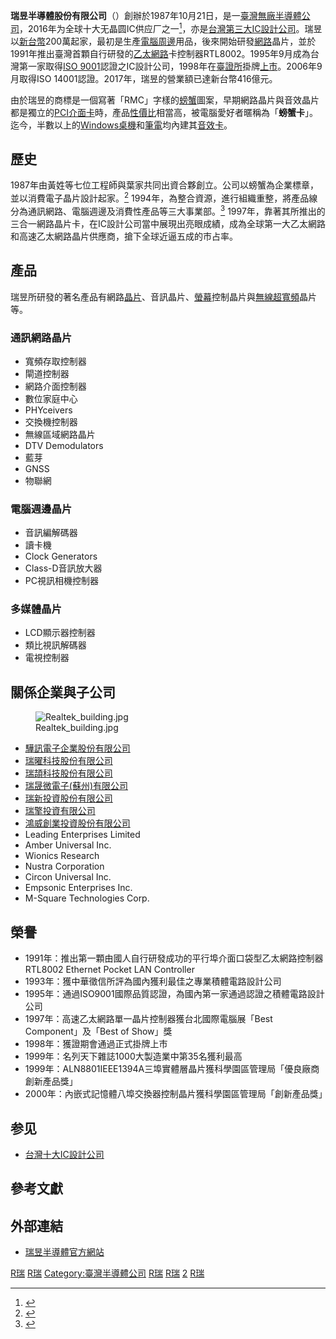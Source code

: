 {{NoteTA
|G1=IT
}}
{{refimprove|time=2013-06-26}}
{{Infobox_Company
|company_name  = 瑞昱半導體股份有限公司
|company_name_en = Realtek Semiconductor Corporation
|company_logo  = [[File:Realtek_Logo.svg|200px]]
|foundation    = 1987年10月21日
|company_type  = [[上市公司|上市公司]]
|market_information  ={{twse|2379}}
|location      = {{ROC-TW}}<br/>[[新竹市|新竹市]][[東區_(新竹市)|東區]]創新二路2號 <br />（[[新竹科學園區|新竹科學園區]]）
|chairman      = 邱順建
|GM            = 顏光裕
|num_employees = 6000人（2021年）
|capital       = 新台幣70.98億元
|revenue       = 新台幣777.59億元（2020年）
|homepage     = [http://www.realtek.com/ 瑞昱半導體官方網站]
|founder= {{unbulleted list|7位創始工程師}}|industry={{unbulleted list|半導體|IC設計}}|products={{unbulleted list|通訊網路晶片|電腦週邊晶片|多媒體晶片}}}}
'''瑞昱半導體股份有限公司'''（{{lang-en|'''Realtek Semiconductor Corp.'''}}）創辦於1987年10月21日，是一[[臺灣|臺灣]][[無廠半導體公司|無廠半導體公司]]，2016年为全球十大无晶圆IC供应厂之一<ref>{{Cite web |url=http://press.trendforce.com.tw/node/view/3498.html |title=TrendForce：2016年全球IC設計大廠營收排名出爐，高通穩居龍頭寶座 |access-date=2017-02-09 |archive-date=2019-05-28 |archive-url=https://web.archive.org/web/20190528171758/https://press.trendforce.com.tw/node/view/3498.html |dead-url=no }}</ref>，亦是[[台灣十大IC設計公司|台灣第三大IC設計公司]]。瑞昱以[[新台幣|新台幣]]200萬起家，最初是生產[[電腦周邊|電腦周邊]]用品，後來開始研發[[網路|網路]]晶片，並於1991年推出臺灣首顆自行研發的[[乙太網路|乙太網路]]卡控制器RTL8002。1995年9月成為台灣第一家取得[[ISO_9001|ISO 9001]]認證之IC設計公司，1998年在[[臺灣證券交易所|臺證所]]掛牌[[上市|上市]]。2006年9月取得ISO 14001認證。2017年，瑞昱的營業額已達新台幣416億元。

由於瑞昱的商標是一個寫著「RMC」字樣的[[螃蟹|螃蟹]]圖案，早期網路晶片與音效晶片都是獨立的[[PCI|PCI]][[介面卡|介面卡]]時，產品[[性價比|性價比]]相當高，被電腦愛好者暱稱為「'''螃蟹卡'''」。
迄今，半數以上的[[Windows|Windows]][[桌機|桌機]]和[[筆電|筆電]]均內建其[[音效卡|音效卡]]。

==歷史==
1987年由黃姓等七位工程師與葉家共同出資合夥創立。公司以螃蟹為企業標章，並以消費電子晶片設計起家。<ref>{{cite web|url=http://www.appledaily.com.tw/realtimenews/article/new/20161127/998513/|title=葉佳紋3兄弟合創瑞昱半導體|accessdate=2016-11-27|publisher=Appledaily|archive-date=2017-08-27|archive-url=https://web.archive.org/web/20170827130106/http://www.appledaily.com.tw/realtimenews/article/new/20161127/998513/|dead-url=no}}</ref>
1994年，為整合資源，進行組織重整，將產品線分為通訊網路、電腦週邊及消費性產品等三大事業部。<ref>{{cite web|url=http://media.career.com.tw/company/company_main.asp?no=301p106&no2=60|title=IC精兵闖出網路晶片一片天|publisher=Career就業情報網|access-date=2017-08-27|archive-date=2019-06-10|archive-url=https://web.archive.org/web/20190610162040/http://media.career.com.tw/company/company_main.asp?no=301p106&no2=60|dead-url=no}}</ref>
1997年，靠著其所推出的三合一網路晶片卡，在IC設計公司當中展現出亮眼成績，成為全球第一大乙太網路和高速乙太網路晶片供應商，搶下全球近逼五成的市占率。

==產品==
瑞昱所研發的著名產品有網路[[晶片|晶片]]、音訊晶片、[[螢幕|螢幕]]控制晶片與[[UWB|無線超寬頻]]晶片等。
===通訊網路晶片===
*寬頻存取控制器
*閘道控制器
*網路介面控制器
*數位家庭中心
*PHYceivers
*交換機控制器
*無線區域網路晶片
*DTV Demodulators
*藍芽
*GNSS
*物聯網
===電腦週邊晶片===
*音訊編解碼器
*讀卡機
*Clock Generators
*Class-D音訊放大器
*PC視訊相機控制器
===多媒體晶片===
*LCD顯示器控制器
*類比視訊解碼器
*電視控制器

==關係企業與子公司==
[[File:Realtek_building.jpg|thumb]]
* [[驊訊電子|驊訊電子企業股份有限公司]]
* [[瑞曜科技|瑞曜科技股份有限公司]]
* [[瑞頡科技|瑞頡科技股份有限公司]]
* [[瑞晟微電子|瑞晟微電子(蘇州)有限公司]]
* [[瑞新投資股份有限公司|瑞新投資股份有限公司]]
* [[瑞擎投資有限公司|瑞擎投資有限公司]]
* [[鴻威創業投資股份有限公司|鴻威創業投資股份有限公司]]
* Leading Enterprises Limited
* Amber Universal Inc.
* Wionics Research
* Nustra Corporation
* Circon Universal Inc.
* Empsonic Enterprises Inc.
* M-Square Technologies Corp.

==榮譽==
*1991年：推出第一顆由國人自行研發成功的平行埠介面口袋型乙太網路控制器 RTL8002 Ethernet Pocket LAN Controller
*1993年：獲中華徵信所評為國內獲利最佳之專業積體電路設計公司
*1995年：通過ISO9001國際品質認證，為國內第一家通過認證之積體電路設計公司
*1997年：高速乙太網路單一晶片控制器獲台北國際電腦展「Best Component」及「Best of Show」獎
*1998年：獲證期會通過正式掛牌上市
*1999年：名列天下雜誌1000大製造業中第35名獲利最高
*1999年：ALN8801IEEE1394A三埠實體層晶片獲科學園區管理局「優良廠商創新產品獎」
*2000年：內嵌式記憶體八埠交換器控制晶片獲科學園區管理局「創新產品獎」

==参见==
*[[台灣十大IC設計公司|台灣十大IC設計公司]]

==參考文獻==
<references />

==外部連結==
{{commonscat|Realtek}}
*[http://www.realtek.com/ 瑞昱半導體官方網站] {{Wayback|url=http://www.realtek.com/ |date=20181017230722 }}

{{臺灣50指數成分股票}}

[[Category:臺灣電腦硬體公司|R瑞]]
[[Category:台灣電子公司|R瑞]]
[[Category:臺灣半導體公司|Category:臺灣半導體公司]]
[[Category:無廠半導體公司|R瑞]]
[[Category:總部位於新竹縣的工商業機構|R瑞]]
[[Category:臺灣證券交易所上市公司|2]]
[[Category:1987年成立的公司|R瑞]]